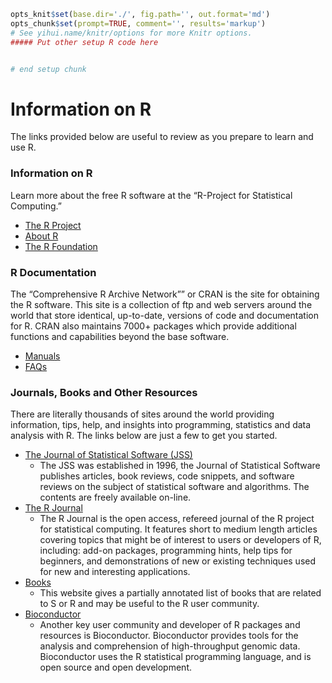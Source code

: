 ```r
opts_knit$set(base.dir='./', fig.path='', out.format='md')
opts_chunk$set(prompt=TRUE, comment='', results='markup')
# See yihui.name/knitr/options for more Knitr options.
##### Put other setup R code here


# end setup chunk
```
# Information on R

The links provided below are useful to review as you prepare to learn and use R. 

### Information on R

Learn more about the free R software at the "R-Project for Statistical Computing."

* [The R Project](https://www.r-project.org/)
* [About R](https://www.r-project.org/about.html)
* [The R Foundation](https://www.r-project.org/foundation/)

  
### R Documentation

The "Comprehensive R Archive Network"" or CRAN is the site for obtaining the R software. This site is a collection of ftp and web servers around the world that store identical, up-to-date, versions of code and documentation for R. CRAN also maintains 7000+ packages which provide additional functions and capabilities beyond the base software.

* [Manuals](https://cran.r-project.org/manuals.html )
* [FAQs](https://cran.r-project.org/faqs.html)


### Journals, Books and Other Resources

There are literally thousands of sites around the world providing information, tips, help, and insights into programming, statistics and data analysis with R. The links below are just a few to get you started.

* [The Journal of Statistical Software (JSS)](http://www.jstatsoft.org/)
    + The JSS was established in 1996, the Journal of Statistical Software publishes articles, book reviews, code snippets, and software reviews on the subject of statistical software and algorithms. The contents are freely available on-line.
* [The R Journal](https://journal.r-project.org/)
    + The R Journal is the open access, refereed journal of the R project for statistical computing. It features short to medium length articles covering topics that might be of interest to users or developers of R, including: add-on packages, programming hints, help tips for beginners, and demonstrations of new or existing techniques used for new and interesting applications.
* [Books](https://www.r-project.org/doc/bib/R-books.html)
    + This website gives a partially annotated list of books that are related to S or R and may be useful to the R user community.
* [Bioconductor](https://www.bioconductor.org/)
    + Another key user community and developer of R packages and resources is Bioconductor. Bioconductor provides tools for the analysis and comprehension of high-throughput genomic data. Bioconductor uses the R statistical programming language, and is open source and open development.

